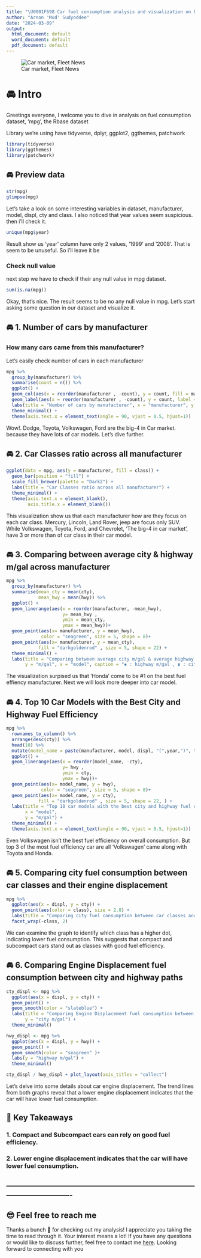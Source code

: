 ```yaml
---
title: "\U0001F698 Car fuel consumption analysis and visualization on R"
author: "Arnon 'Mud' Sudyoddee"
date: "2024-03-09"
output:
  html_document: default
  word_document: default
  pdf_document: default
---
```

![Car market, Fleet News](https://cdn-images.fleetnews.co.uk/thumbs/960x960/web-clean/1/safe-images/lots-of-cars-for-auction-istock-1096806156-narvikk.jpg)

# 🚘 Intro

Greetings everyone, I welcome you to dive in analysis on fuel consumption dataset, 'mpg', the Rbase dataset

Library we're using have tidyverse, dplyr, ggplot2, ggthemes, patchwork

```r
library(tidyverse)
library(ggthemes)
library(patchwork)
```

## 🚘 Preview data 

```r
str(mpg)
glimpse(mpg)
```

Let's take a look on some interesting variables in dataset, manufacturer, model, displ, cty and class.
I also noticed that year values seem suspicious. then i'll check it.
```r
unique(mpg$year)
```
Result show us 'year' column have only 2 values, '1999' and '2008'. That is seem to be unuseful. So i'll leave it be

### Check null value
next step we have to check if their any null value in mpg dataset.

```r
sum(is.na(mpg))
```
Okay, that's nice. The result seems to be no any null value in mpg.
Let's start asking some question in our dataset and visualize it.


## 🚘 1. Number of cars by manufacturer
### How many cars came from this manufacturer?

Let's easily check number of cars in each manufacturer
```r
mpg %>% 
  group_by(manufacturer) %>% 
  summarise(count = n()) %>% 
  ggplot() + 
  geom_col(aes(x = reorder(manufacturer , -count), y = count, fill = manufacturer)) +
  geom_label(aes(x = reorder(manufacturer , -count), y = count, label = count )) + 
  labs(title = "Number of cars by manufacturer", x = "manufacturer", y = "cars_count") +
  theme_minimal() +
  theme(axis.text.x = element_text(angle = 90, vjust = 0.5, hjust=1))
```

Wow!. Dodge, Toyota, Volkswagen, Ford are the big-4 in Car market. because they have lots of car models. Let's dive further.


## 🚘 2. Car Classes ratio across all manufacturer
```r
ggplot(data = mpg, aes(y = manufacturer, fill = class)) +
  geom_bar(position = "fill") +
  scale_fill_brewer(palette = "Dark2") +
  labs(title = "Car Classes ratio across all manufacturer") +
  theme_minimal() +
  theme(axis.text.x = element_blank(),
        axis.title.x = element_blank())
```

This visualization show us that each manufacturer how are they focus on each car class. Mercury, Lincoln, Land Rover, jeep are focus only SUV. While Volkswagen, Toyota, Ford, and Chevrolet, 'The big-4 in car market', have 3 or more than of car class in their car model. 

## 🚘 3. Comparing between average city & highway m/gal across manufacturer
```r
mpg %>% 
  group_by(manufacturer) %>% 
  summarise(mean_cty = mean(cty),
            mean_hwy = mean(hwy)) %>% 
  ggplot() +
  geom_linerange(aes(x = reorder(manufacturer, -mean_hwy),
                     y= mean_hwy ,
                     ymin = mean_cty,
                     ymax = mean_hwy))+
  geom_point(aes(x= manufacturer, y = mean_hwy),
             color = "seagreen", size = 5, shape = 8)+
  geom_point(aes(x= manufacturer, y = mean_cty),
            fill = "darkgoldenrod" , size = 5, shape = 22) +
  theme_minimal() +
  labs(title = "Comparing between average city m/gal & average highway m/gal across car manufacturer",
       y = "m/gal", x = "model", caption = "✱ : highway m/gal , ▮ : city m/gal")

```
The visualization surpised us that 'Honda' come to be #1 on the best fuel effiency manufacturer.
Next we will look more deeper into car model.


## 🚘 4. Top 10 Car Models with the Best City and Highway Fuel Efficiency

```r
mpg %>%
  rownames_to_column() %>% 
  arrange(desc(cty)) %>% 
  head(10) %>% 
  mutate(model_name = paste(manufacturer, model, displ, "(",year,")", trans)) %>% 
  ggplot() +
  geom_linerange(aes(x = reorder(model_name, -cty),
                     y= hwy ,
                     ymin = cty,
                     ymax = hwy))+
  geom_point(aes(x= model_name, y = hwy),
             color = "seagreen", size = 5, shape = 8)+
  geom_point(aes(x= model_name, y = cty),
            fill = "darkgoldenrod" , size = 5, shape = 22, ) +
  labs(title = "Top 10 car models with the best city and highway fuel efficiency",
       x = "model",
       y = "m/gal") +
  theme_minimal() +
  theme(axis.text.x = element_text(angle = 90, vjust = 0.5, hjust=1))
```

Even Volkswagen isn't the best fuel efficiency on overall consumption. But top 3 of the most fuel efficiency car are all 'Volkswagen' came along with Toyota and Honda.
  

## 🚘 5. Comparing city fuel consumption between car classes and their engine displacement

```r
mpg %>% 
  ggplot(aes(x = displ, y = cty)) +
  geom_point(aes(color = class), size = 2.8) +
  labs(title = "Comparing city fuel consumption between car classes and their engine displacement") +
  facet_wrap(~class, 2)

```
We can examine the graph to identify which class has a higher dot, indicating lower fuel consumption. This suggests that compact and subcompact cars stand out as classes with good fuel efficiency.

## 🚘 6. Comparing Engine Displacement fuel consumption between city and highway paths

```r
cty_displ <- mpg %>% 
  ggplot(aes(x = displ, y = cty)) +
  geom_point() +
  geom_smooth(color = "slateblue") +
  labs(title = "Comparing Engine Displacement fuel consumption between city and highway paths",
       y = "city m/gal") +
  theme_minimal()

hwy_displ <- mpg %>% 
  ggplot(aes(x = displ, y = hwy)) +
  geom_point() +
  geom_smooth(color = "seagreen" )+
  labs(y = "highway m/gal") +
  theme_minimal()

cty_displ / hwy_displ + plot_layout(axis_titles = "collect")
```

Let's delve into some details about car engine displacement. The trend lines from both graphs reveal that a lower engine displacement indicates that the car will have lower fuel consumption.

## 🔑 Key Takeaways
### 1. Compact and Subcompact cars can rely on good fuel efficiency.
### 2. Lower engine displacement indicates that the car will have lower fuel consumption.


-------------------------------------------------------------------------------------------------
-------------------------------------------------------------------------------------------------

## 😎 Feel free to reach me 
Thanks a bunch 🙏 for checking out my analysis! I appreciate you taking the time to read through it. Your interest means a lot! If you have any questions or would like to discuss further, feel free to contact me [here](bit.ly/m/mud). Looking forward to connecting with you
